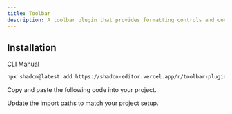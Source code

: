 ```yaml
---
title: Toolbar
description: A toolbar plugin that provides formatting controls and context management for the rich text editor.
---
```


<ComponentPreview
  name="toolbar-plugin-demo"
  className="[&_.preview>[data-orientation=vertical]]:sm:max-w-[70%]"
  description="A toolbar plugin for the rich text editor."
/>

## Installation

<Tabs defaultValue="cli">

<TabsList>
  <TabsTrigger value="cli">CLI</TabsTrigger>
  <TabsTrigger value="manual">Manual</TabsTrigger>
</TabsList>

<TabsContent value="cli">

```bash
npx shadcn@latest add https://shadcn-editor.vercel.app/r/toolbar-plugin.json
```

</TabsContent>

<TabsContent value="manual">

<Steps>

<Step>Copy and paste the following code into your project.</Step>

<ComponentSource name="toolbar-plugin" />

<Step>Update the import paths to match your project setup.</Step>

</Steps>

</TabsContent>

</Tabs>